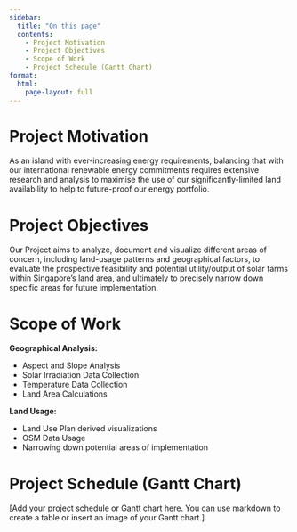 ```yaml
---
sidebar:
  title: "On this page"
  contents:
    - Project Motivation
    - Project Objectives
    - Scope of Work
    - Project Schedule (Gantt Chart)
format:
  html:
    page-layout: full
---
```


# Project Motivation

As an island with ever-increasing energy requirements, balancing that with our international renewable energy commitments requires extensive research and analysis to maximise the use of our significantly-limited land availability to help to future-proof our energy portfolio.

# Project Objectives

Our Project aims to analyze, document and visualize different areas of concern, including land-usage patterns and geographical factors, to evaluate the prospective feasibility and potential utility/output of solar farms within Singapore's land area, and ultimately to precisely narrow down specific areas for future implementation. 

# Scope of Work

**Geographical Analysis:**

* Aspect and Slope Analysis
* Solar Irradiation Data Collection
* Temperature Data Collection
* Land Area Calculations

**Land Usage:**

* Land Use Plan derived visualizations
* OSM Data Usage
* Narrowing down potential areas of implementation

# Project Schedule (Gantt Chart)

[Add your project schedule or Gantt chart here. You can use markdown to create a table or insert an image of your Gantt chart.]